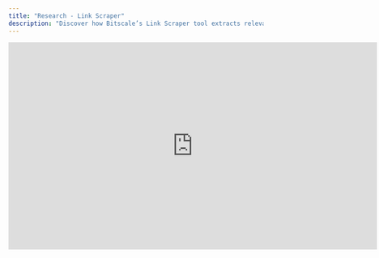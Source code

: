 ```yaml
---
title: "Research - Link Scraper"
description: "Discover how Bitscale’s Link Scraper tool extracts relevant data from websites, analyzes metadata, and powers intelligent lead qualification workflows."
---
```


<iframe width="728" height="410" src="https://www.youtube-nocookie.com/embed/a0NIo6m6QB8?si=EZXL8Rb5xsbtaT3H" title="YouTube video player" frameborder="0" allow="accelerometer; autoplay; clipboard-write; encrypted-media; gyroscope; picture-in-picture; web-share" referrerpolicy="strict-origin-when-cross-origin" allowfullscreen />

## **Overview**

Bitscale’s **Link Scraper** is a powerful tool that enables you to extract targeted information from websites and analyze metadata for deeper insights. This video showcases two key capabilities:

1. Scraping and analyzing **website text** to identify relevant details.

2. Accessing and interpreting **website metadata** to extract additional insights, such as third-party tools or chatbot services being used.

<img height="100" src="https://res.cloudinary.com/dbfzpmxn2/image/upload/v1735312533/Screenshot_2024-12-27_at_8.39.33_PM_rd9ct0.png" />

***

## **Demonstration Use Case**

To illustrate the tool’s functionality, we set up a workflow for a **B2B support chatbot company** focused on two goals:

1. **Classify prospects** as B2B or B2C companies.

2. Identify whether a prospect has a **chatbot on their website** and, if so, extract the name of the chatbot service.

***

## **Step-by-Step Breakdown**

### **1. Scraping Website Text for Classification**

Using Link Scraper, we:

* Provided the **URL column** for a list of five prospects.

* Wrote a prompt to classify each prospect into one of four categories based on their website content (e.g., B2B or B2C).

**Result:** The first column returned the classification for each prospect (e.g., “B2C” for one and “B2B” for others).

***

### **2. Analyzing Metadata for Chatbot Identification**

Next, we leveraged Link Scraper’s ability to parse website metadata to:

* Check if a chatbot service is present.

* Extract the name of the chatbot service (if available).

We achieved this by:

* Adding a specific instruction in the prompt to analyze metadata for chatbot-related information.

* Setting a **fallback value** to handle cases where no chatbot data was found (e.g., displaying “None” for such rows).

**Result:** The second column returned the chatbot name for applicable prospects (e.g., “Lime Chat”) or “None” where no chatbot was detected.

***

## **Running the Workflow**

After setting up the prompts, we ran the tool across all rows simultaneously. The results:

* Prospects classified as B2B or B2C in the first column.

* Chatbot details extracted in the second column, or “None” where no chatbot was detected.

For this use case, good leads for selling a B2B support chatbot were those prospects classified as **B2B** with no existing chatbot or where we could offer a better solution than their current provider.

***

## **Key Features Demonstrated**

1. **Text-Based Scraping:** Extract relevant content directly from website text to classify prospects or gather other insights.

2. **Metadata Analysis:** Analyze website metadata to identify third-party services, such as chatbot providers or trackers.

3. **Customizable Prompts:** Use tailored prompts to direct Link Scraper’s focus for specific data needs.

4. **Efficient Workflow:** Process multiple rows simultaneously, saving time and effort.

***

## **Try It Out**

Start enhancing your lead qualification with Link Scraper today:
👉 [Grid Link](https://app.bitscale.ai/grids/share?id=d1647be7-e96f-4552-9047-0f1c01a27dc9&rowId=0) to explore templates and workflows.

**Pro Tip:** Use fallback values in your prompts to ensure clean and complete data output, even when specific information is missing.